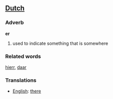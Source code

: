 ==[[Dutch]]==

=== Adverb ===

'''er'''

# used to indicate something that is somewhere

=== Related words ===

[[hierr]], [[daar]]

=== Translations ===
*[[English]]: [[there]]